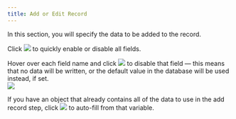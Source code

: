 ```yaml
---
title: Add or Edit Record
---
```


In this section, you will specify the data to be added to the record.

Click ![](<../assets/CleanShot 2025-01-08 at 12.24.30.png>) to quickly enable or disable all fields.

Hover over each field name and click ![](<../assets/CleanShot 2025-01-08 at 12.26.55.png>) to disable that field — this means that no data will be written, or the default value in the database will be used instead, if set.\
![](<../assets/CleanShot 2025-01-08 at 12.26.32.png>)

If you have an object that already contains all of the data to use in the add record step, click ![](<../assets/CleanShot 2025-01-08 at 12.27.23.png>) to auto-fill from that variable.
